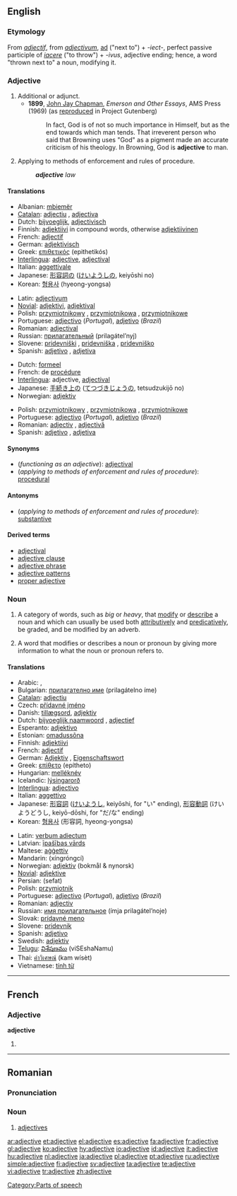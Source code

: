 ==English==

===Etymology===
From {{OF.}} ''[[adjectif]]'', from {{L.}} ''[[adjectivum]]'', [[ad#Latin|ad]] ("next to") + ''-iect-'', perfect passive participle of ''[[iacere]]'' ("to throw") + ''-ivus'', adjective ending; hence, a word "thrown next to" a noun, modifying it.

===Adjective===
{{en-adj|-|-}}

# Additional or adjunct.
#*'''1899''', [[w:John Jay Chapman|John Jay Chapman]], ''Emerson and Other Essays'', AMS Press (1969) (as [http://www.gutenberg.org/etext/13088 reproduced] in Project Gutenberg)
#*: In fact, God is of not so much importance in Himself, but as the end towards which man tends. That irreverent person who said that Browning uses "God" as a pigment made an accurate criticism of his theology. In Browning, God is '''adjective''' to man.
# {{law}} Applying to methods of enforcement and rules of procedure.
#:'''''adjective''' law''

====Translations====
{{trans-top|functioning as an adjective}}
*Albanian: [[mbiemër]]
*[[Catalan]]: [[adjectiu]] {{m}}, [[adjectiva]] {{f}}
*Dutch: [[bijvoeglijk]], [[adjectivisch]]
*Finnish: [[adjektiivi]] in compound words, otherwise [[adjektiivinen]]
*French: [[adjectif]]
*German: [[adjektivisch]]
*Greek: [[επιθετικός]] (epithetikós)
*[[Interlingua]]: [[adjective#Interlingua|adjective]], [[adjectival]]
*Italian: [[aggettivale]]
*Japanese: [[形容詞]]の ([[けいようし]]の, keiyōshi no)
*Korean: [[형용사]] (hyeong-yongsa)
{{trans-mid}}
*Latin: [[adjectivum]]
*[[Novial]]: [[adjektivi]], [[adjektival]]
*Polish: [[przymiotnikowy]] {{m}}, [[przymiotnikowa]] {{f}}, [[przymiotnikowe]] {{n}}
*Portuguese: [[adjectivo]] (''Portugal''), [[adjetivo]] (''Brazil'')
*Romanian: [[adjectival]]
*Russian: [[прилaгaтeльный]] (prilagátel’nyj)
*Slovene: [[pridevniški]] {{m}}, [[pridevniška]] {{f}}, [[pridevniško]] {{n}}
*Spanish: [[adjetivo]] {{m}}, [[adjetiva]] {{f}}
{{trans-bottom}}

{{trans-top|methods of enforcement and rules of procedure}}
*Dutch: [[formeel]]
*French: de [[procédure]]
*[[Interlingua]]: adjective, [[adjectival]]
*Japanese: [[手続き上]]の ([[てつづきじょう]]の, tetsudzukijō no)
*Norwegian: [[adjektiv]]
{{trans-mid}}
*Polish: [[przymiotnikowy]] {{m}}, [[przymiotnikowa]] {{f}}, [[przymiotnikowe]] {{n}}
*Portuguese: [[adjectivo]] (''Portugal''), [[adjetivo]] (''Brazil'')
*Romanian: [[adjectiv]] {{m}}, [[adjectivă]] {{f}}
*Spanish: [[adjetivo]] {{m}}, [[adjetiva]] {{f}}
{{trans-bottom}}

====Synonyms====
*(''functioning as an adjective''): [[adjectival]]
*(''applying to methods of enforcement and rules of procedure''): [[procedural]]

====Antonyms====
*(''applying to methods of enforcement and rules of procedure''): [[substantive]]

====Derived terms====
*[[adjectival]]
*[[adjective clause]]
*[[adjective phrase]]
*[[adjective patterns]]
*[[proper adjective]]

===Noun===
{{wikipedia}}
{{en-noun}}

# {{grammar}} A category of words, such as ''big'' or ''heavy'', that [[modify]] or [[describe]] a noun and which can usually be used both [[attributively]] and [[predicatively]], be graded, and be modified by an adverb.
# A word that modifies or describes a noun or pronoun by giving more information to what the noun or pronoun refers to.

====Translations====
{{top}}
*Arabic: {{ARchar|[[نعت]]}} {{IPAchar|(naʕt)}} {{m}}, {{ARchar|[[صفة]]}} {{IPAchar|(ʂífa)}} {{f}}
*Bulgarian: [[прилагателно име]] (prilagátelno íme) {{n}}
*[[Catalan]]: [[adjectiu]] {{m}}
*Czech: [[přídavné jméno]] {{n}}
*Danish: [[tillægsord]], [[adjektiv]]
*Dutch: [[bijvoeglijk naamwoord]] {{n}}, [[adjectief]] {{n}}
*Esperanto: [[adjektivo]]
*Estonian: [[omadussõna]]
*Finnish: [[adjektiivi]]
*French: [[adjectif]] {{m}}
*German: [[Adjektiv]] {{n}}, [[Eigenschaftswort]] {{n}}
*Greek: [[επίθετο]] (epítheto) {{n}}
*Hungarian: [[melléknév]]
*Icelandic: [[lýsingarorð]] {{n}}
*[[Interlingua]]: [[adjectivo]]
*Italian: [[aggettivo]] {{m}}
*Japanese: [[形容詞]] ([[けいようし]], keiyōshi, for "い" ending), [[形容動詞]] (けいようどうし, keiyō-dōshi, for "だ/な" ending)
*Korean: [[형용사]] (形容詞, hyeong-yongsa)
{{mid}}
*Latin: [[verbum adiectum]] {{n}}
*Latvian: [[īpašības vārds]] {{m}}
*Maltese: [[aġġettiv]]
*Mandarin: {{zh-ts|[[形容詞]]|[[形容词]]}} (xíngróngcí)
*Norwegian: [[adjektiv]] (bokmål & nynorsk)
*[[Novial]]: [[adjektive]]
*Persian: {{FAchar|[[صفت]]}} (sefat)
*Polish: [[przymiotnik]] {{m}}
*Portuguese: [[adjectivo]] (''Portugal''), [[adjetivo]] (''Brazil'')
*Romanian: [[adjectiv]] {{n}}
*Russian: [[имя прилaгaтeльнoe]] (ímja prilagátel’noje) {{n}}
*Slovak: [[prídavné meno]] {{n}}
*Slovene: [[pridevnik]] {{m}}
*Spanish: [[adjetivo]] {{m}}
*Swedish: [[adjektiv]] {{n}}
*[[Telugu]]: [[విశేషణము]] (viSEshaNamu)
*Thai: [[คำวิเศษณ์]] (kam wísèt)
*Vietnamese: [[tính từ]]
{{bottom}}

[[Category:Parts of speech]]

----

==French==
===Adjective===
'''adjective'''
#{{feminine of|adjectif|lang=French}}

----

==Romanian==

===Pronunciation===
{{IPA|/ad.ʒek'ti.ve/}}

===Noun===
{{ro-pl|adjectiv|gend=n}}

# [[adjectives]]

[[ar:adjective]]
[[et:adjective]]
[[el:adjective]]
[[es:adjective]]
[[fa:adjective]]
[[fr:adjective]]
[[gl:adjective]]
[[ko:adjective]]
[[hy:adjective]]
[[io:adjective]]
[[id:adjective]]
[[it:adjective]]
[[hu:adjective]]
[[nl:adjective]]
[[ja:adjective]]
[[pl:adjective]]
[[pt:adjective]]
[[ru:adjective]]
[[simple:adjective]]
[[fi:adjective]]
[[sv:adjective]]
[[ta:adjective]]
[[te:adjective]]
[[vi:adjective]]
[[tr:adjective]]
[[zh:adjective]]